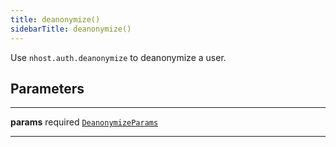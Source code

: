 ```yaml
---
title: deanonymize()
sidebarTitle: deanonymize()
---
```


Use `nhost.auth.deanonymize` to deanonymize a user.


## Parameters

---

**<span className="parameter-name">params</span>** <span className="optional-status">required</span> [`DeanonymizeParams`](/reference/javascript/auth/types/deanonymize-params)

---
